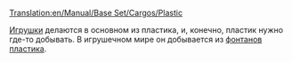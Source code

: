 [[Translation:en/Manual/Base Set/Cargos/Plastic]]

{{ru/Manual/Base Set/Cargos/Груз| груз=Пластик
| изображение=en/Manual/Base Set/PlasticFountains.png
| производит=[[ru/Manual/Base Set/Industries/Фонтаны пластика|Фонтаны пластика]]
| принимает=[[ru/Manual/Base Set/Industries/Завод игрушек|Завод игрушек]]
}}

[[ru/Manual/Base Set/Cargos/Игрушки|Игрушки]] делаются в основном из пластика, и, конечно, пластик нужно где-то добывать. В игрушечном мире он добывается из [[ru/Manual/Base Set/Industries/Фонтаны пластика|фонтанов пластика]].